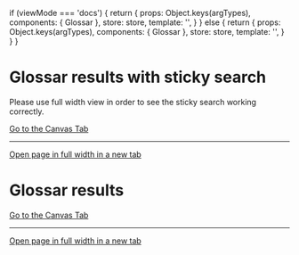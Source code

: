 
<Meta of={GlossaryStories} />

  if (viewMode === 'docs') {
    return {
      props: Object.keys(argTypes),
      components: { Glossar },
      store: store,
      template: '<Glossar :isLoading="isLoading" />',
    }
  } else {
    return {
      props: Object.keys(argTypes),
      components: { Glossar },
      store: store,
      template:
        '<Glossar :isLoading="isLoading" :useStickySearch="useStickySearch" />',
    }
  }
}

# Glossar results with sticky search

Please use full width view in order to see the sticky search working correctly.

<a href="?path=/story/pages-glossar--with-results-sticky">
  Go to the Canvas Tab
</a>

***

<a href="?id=pages-glossar--with-results-sticky&args=&viewMode=story" target="_blank">
  Open page in full width in a new tab
</a>

<Canvas>
  <Story of={GlossaryStories.WithResultsSticky} />
</Canvas>

# Glossar results

<a href="?path=/story/pages-glossar--with-results">Go to the Canvas Tab</a>

***

<a href="?id=pages-glossar--with-results&args=&viewMode=story" target="_blank">
  Open page in full width in a new tab
</a>

<Canvas>
  <Story of={GlossaryStories.WithResults} />
</Canvas>

